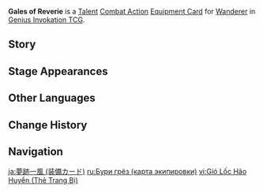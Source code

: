 {{About|the [[Genius Invokation TCG]] Equipment Card|[[Wanderer]]'s [[4th Ascension Passive]]|Gales of Reverie}}
{{Genius Invokation TCG Infobox
|title     = Gales of Reverie
|id        = 215061
|image     = Gales of Reverie Equipment Card.png
|type      = Equipment Card
|group     = Talent;Combat Action
|character = Wanderer
|skill     = Hanega: Song of the Wind
|effect    = '''Combat Action''': When your active character is '''Wanderer''', equip this card.<br>After Wanderer equips this card, immediately use '''[[Hanega: Song of the Wind (Character Card Skill)|Hanega: Song of the Wind]]''' once.<br>When your Wanderer, who has this card equipped, is in '''Windfavored ''' state and after using '''Charged Attack''': you will spend 1 less Elemental Die the next time you use "Switch Character" and deal 1 {{color|Anemo DMG}}.
|matching  = 4
|element   = Anemo
|source1   = Achieve victory within 6 Rounds in [[Genius Invokation TCG/Stage/Wanderer/Friendly Fracas|Friendly Fracas {{Wanderer}}]]
|source2   = Win with less than 2 characters defeated in [[Genius Invokation TCG/Stage/Wanderer/Friendly Fracas|Friendly Fracas {{Wanderer}}]]
}}
'''Gales of Reverie''' is a [[Talent Card|Talent]] [[Combat Action Card|Combat Action]] [[Equipment Card]] for [[Wanderer (Character Card)|Wanderer]] in [[Genius Invokation TCG]].

==Story==
{{Description|"Squall and fury!"|title=Wanderer: Gales of Reverie}}

==Stage Appearances==
{{Genius Invokation TCG Stage Appearances}}

==Other Languages==
{{Other Languages|Transclude=Gales of Reverie}}

==Change History==
{{Change History|4.1}}

==Navigation==
{{Genius Invokation TCG Navbox|Equipment Card}}

[[ja:夢跡一風 (装備カード)]]
[[ru:Бури грёз (карта экипировки)]]
[[vi:Gió Lốc Hão Huyền (Thẻ Trang Bị)]]